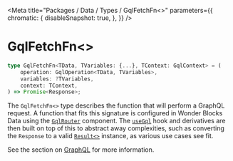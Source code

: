 
<Meta
    title="Packages / Data / Types / GqlFetchFn<>"
    parameters={{
        chromatic: {
            disableSnapshot: true,
        },
    }}
/>

# GqlFetchFn\<>

```ts
type GqlFetchFn<TData, TVariables: {...}, TContext: GqlContext> = (
    operation: GqlOperation<TData, TVariables>,
    variables: ?TVariables,
    context: TContext,
) => Promise<Response>;
```

The `GqlFetchFn<>` type describes the function that will perform a GraphQL request. A function that fits this signature is configured in Wonder Blocks Data using the <a href="./?path=/docs/packages-data-exports-gqlrouter--docs">`GqlRouter`</a> component. The <a href="./?path=/docs/packages-data-exports-usegql--docs">`useGql`</a> hook and derivatives are then built on top of this to abstract away complexities, such as converting the `Response` to a valid <a href="./?path=/docs/packages-data-types-result--docs">`Result<>`</a> instance, as various use cases see fit.

See the section on <a href="./?path=/docs/packages-data-graphql--docs">GraphQL</a> for more information.
